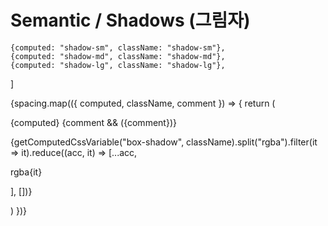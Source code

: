 
<Meta title="Semantics/Shadows (그림자)" />

# Semantic / Shadows (그림자)

    {computed: "shadow-sm", className: "shadow-sm"},
    {computed: "shadow-md", className: "shadow-md"},
    {computed: "shadow-lg", className: "shadow-lg"},
]

<div className="sb-unstyled pt-2xl flex flex-col gap-2xl items-center">
    {spacing.map(({ computed, className, comment }) => {
        return (
          <div className={`p-lg gap-lg flex justify-start items-center w-80 h-20 bg-brand rounded-sm ${className}`}>
                <div className="flex flex-col gap-sm">
                    <p className="font-mono font-bold text-white">{computed} {comment && <span className="opacity-dim-1">({comment})</span>}</p>
                    <p className="typo-caption-mono text-white opacity-dim-1">
                        {getComputedCssVariable("box-shadow", className).split("rgba").filter(it => it).reduce((acc, it) => [...acc, <p>rgba{it}</p>], [])}
                    </p>
                </div>
            </div>
        )
    })}
</div>
